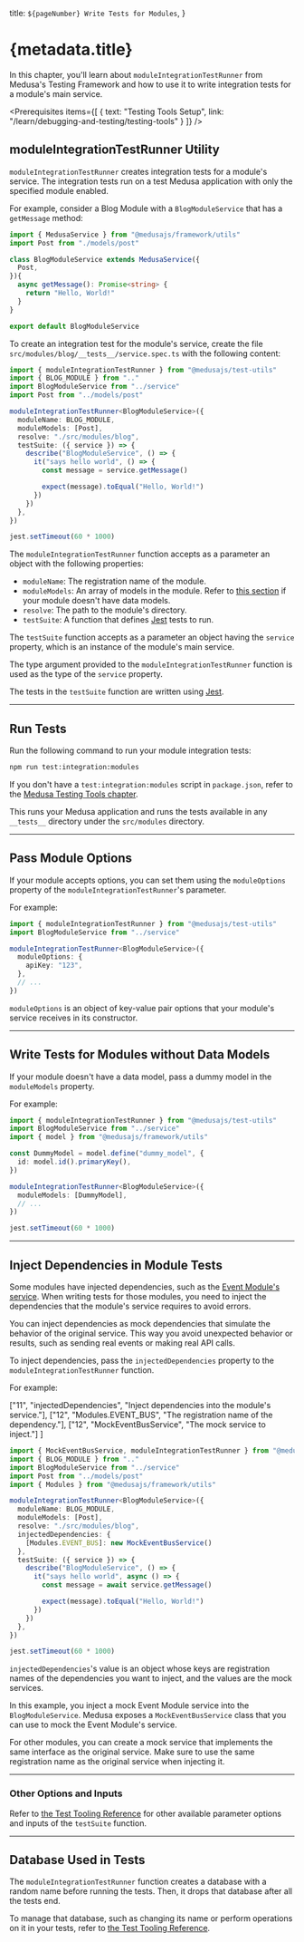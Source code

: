 
  title: `${pageNumber} Write Tests for Modules`,
}

# {metadata.title}

In this chapter, you'll learn about `moduleIntegrationTestRunner` from Medusa's Testing Framework and how to use it to write integration tests for a module's main service.

<Prerequisites
  items={[
    {
      text: "Testing Tools Setup",
      link: "/learn/debugging-and-testing/testing-tools"
    }
  ]}
/>

## moduleIntegrationTestRunner Utility

`moduleIntegrationTestRunner` creates integration tests for a module's service. The integration tests run on a test Medusa application with only the specified module enabled.

For example, consider a Blog Module with a `BlogModuleService` that has a `getMessage` method:

```ts title="src/modules/blog/service.ts"
import { MedusaService } from "@medusajs/framework/utils"
import Post from "./models/post"

class BlogModuleService extends MedusaService({
  Post,
}){
  async getMessage(): Promise<string> {
    return "Hello, World!"
  }
}

export default BlogModuleService
```

To create an integration test for the module's service, create the file `src/modules/blog/__tests__/service.spec.ts` with the following content:

```ts title="src/modules/blog/__tests__/service.spec.ts"
import { moduleIntegrationTestRunner } from "@medusajs/test-utils"
import { BLOG_MODULE } from ".."
import BlogModuleService from "../service"
import Post from "../models/post"

moduleIntegrationTestRunner<BlogModuleService>({
  moduleName: BLOG_MODULE,
  moduleModels: [Post],
  resolve: "./src/modules/blog",
  testSuite: ({ service }) => {
    describe("BlogModuleService", () => {
      it("says hello world", () => {
        const message = service.getMessage()

        expect(message).toEqual("Hello, World!")
      })
    })
  },
})

jest.setTimeout(60 * 1000)
```

The `moduleIntegrationTestRunner` function accepts as a parameter an object with the following properties:

- `moduleName`: The registration name of the module.
- `moduleModels`: An array of models in the module. Refer to [this section](#write-tests-for-modules-without-data-models) if your module doesn't have data models.
- `resolve`: The path to the module's directory.
- `testSuite`: A function that defines [Jest](https://jestjs.io/) tests to run.

The `testSuite` function accepts as a parameter an object having the `service` property, which is an instance of the module's main service.

<Note title="Tip">

The type argument provided to the `moduleIntegrationTestRunner` function is used as the type of the `service` property.

</Note>

The tests in the `testSuite` function are written using [Jest](https://jestjs.io/).

---

## Run Tests

Run the following command to run your module integration tests:

```bash npm2yarn
npm run test:integration:modules
```

<Note title="Tip">

If you don't have a `test:integration:modules` script in `package.json`, refer to the [Medusa Testing Tools chapter](../page.mdx#add-test-commands).

</Note>

This runs your Medusa application and runs the tests available in any `__tests__` directory under the `src/modules` directory.

---

## Pass Module Options

If your module accepts options, you can set them using the `moduleOptions` property of the `moduleIntegrationTestRunner`'s parameter.

For example:

```ts
import { moduleIntegrationTestRunner } from "@medusajs/test-utils"
import BlogModuleService from "../service"

moduleIntegrationTestRunner<BlogModuleService>({
  moduleOptions: {
    apiKey: "123",
  },
  // ...
})
```

`moduleOptions` is an object of key-value pair options that your module's service receives in its constructor.

---

## Write Tests for Modules without Data Models

If your module doesn't have a data model, pass a dummy model in the `moduleModels` property.

For example:

```ts
import { moduleIntegrationTestRunner } from "@medusajs/test-utils"
import BlogModuleService from "../service"
import { model } from "@medusajs/framework/utils"

const DummyModel = model.define("dummy_model", {
  id: model.id().primaryKey(),
})

moduleIntegrationTestRunner<BlogModuleService>({
  moduleModels: [DummyModel],
  // ...
})

jest.setTimeout(60 * 1000)
```

---

## Inject Dependencies in Module Tests

Some modules have injected dependencies, such as the [Event Module's service](!resources!/infrastructure-modules/event). When writing tests for those modules, you need to inject the dependencies that the module's service requires to avoid errors.

You can inject dependencies as mock dependencies that simulate the behavior of the original service. This way you avoid unexpected behavior or results, such as sending real events or making real API calls.

To inject dependencies, pass the `injectedDependencies` property to the `moduleIntegrationTestRunner` function.

For example:

  ["11", "injectedDependencies", "Inject dependencies into the module's service."],
  ["12", "Modules.EVENT_BUS", "The registration name of the dependency."],
  ["12", "MockEventBusService", "The mock service to inject."]
]

```ts title="src/modules/blog/__tests__/service.spec.ts" highlights={mockDependenciesHighlights}
import { MockEventBusService, moduleIntegrationTestRunner } from "@medusajs/test-utils"
import { BLOG_MODULE } from ".."
import BlogModuleService from "../service"
import Post from "../models/post"
import { Modules } from "@medusajs/framework/utils"

moduleIntegrationTestRunner<BlogModuleService>({
  moduleName: BLOG_MODULE,
  moduleModels: [Post],
  resolve: "./src/modules/blog",
  injectedDependencies: {
    [Modules.EVENT_BUS]: new MockEventBusService()
  },
  testSuite: ({ service }) => {
    describe("BlogModuleService", () => {
      it("says hello world", async () => {
        const message = await service.getMessage()

        expect(message).toEqual("Hello, World!")
      })
    })
  },
})

jest.setTimeout(60 * 1000)
```

`injectedDependencies`'s value is an object whose keys are registration names of the dependencies you want to inject, and the values are the mock services.

In this example, you inject a mock Event Module service into the `BlogModuleService`. Medusa exposes a `MockEventBusService` class that you can use to mock the Event Module's service.

For other modules, you can create a mock service that implements the same interface as the original service. Make sure to use the same registration name as the original service when injecting it.

---

### Other Options and Inputs

Refer to [the Test Tooling Reference](!resources!/test-tools-reference/moduleIntegrationTestRunner) for other available parameter options and inputs of the `testSuite` function.

---

## Database Used in Tests

The `moduleIntegrationTestRunner` function creates a database with a random name before running the tests. Then, it drops that database after all the tests end.

To manage that database, such as changing its name or perform operations on it in your tests, refer to [the Test Tooling Reference](!resources!/test-tools-reference/moduleIntegrationTestRunner).
